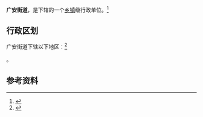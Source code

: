 {{中国乡级行政区|13/01/02/003/000}}

'''广安街道'''，是{{PRC admin/fullname|13/01/02/003/000|3}}下辖的一个[[乡镇|乡镇]]级行政单位。<ref>{{PRC admin/ref sgc|{{PRC admin/parent|13/01/02/003/000}}}}</ref>

== 行政区划 ==

广安街道下辖以下地区：<ref>{{PRC admin/ref sgc|13/01/02/003/000}}</ref>

{{PRC admin/children|13/01/02/003/000}}。

== 参考资料 ==

{{reflist}}

{{行政区划小作品}}
{{PRC admin/navcat|13/01/02/003/000}}